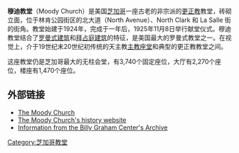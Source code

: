 {{Unreferenced |time=2009-05-09T07:04:34+00:00 }}
'''穆迪教堂'''（Moody Church）是美国[[芝加哥|芝加哥]]一座古老的非宗派的[[更正教|更正教]]教堂，砖砌立面，位于林肯公园街区的北大道（North Avenue）、North Clark 和 La Salle 街的街角。教堂始建于1924年，完成于一年后，1925年11月8日举行献堂仪式。穆迪教堂结合了[[罗曼式建筑|罗曼式建筑]]和[[拜占庭建筑|拜占庭建筑]]的特征，是美国最大的罗曼式教堂之一。在视觉上，介于19世纪末20世纪初传统的天主教[[主教座堂|主教座堂]]和典型的更正教教堂之间。

这座教堂仍是芝加哥最大的无柱会堂，有3,740个固定座位，大厅有2,270个座位，楼座有1,470个座位。

==外部链接==
*[http://www.moodychurch.org/ The Moody Church]
*[https://web.archive.org/web/20090620070744/http://www.moodychurch.org/information/history.html The Moody Church's history website]
*[http://www.wheaton.edu/bgc/archives/GUIDES/330.htm Information from the Billy Graham Center's Archive]
{{coord|41.911654|-87.632491|display=title}}
[[Category:芝加哥教堂|Category:芝加哥教堂]]